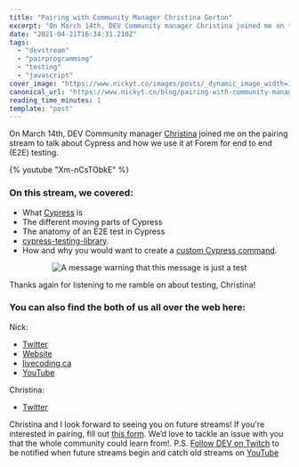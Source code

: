 ```yaml
---
title: "Pairing with Community Manager Christina Gorton"
excerpt: "On March 14th, DEV Community manager Christina joined me on the pairing stream to talk about Cypress..."
date: "2021-04-21T16:34:31.210Z"
tags:
  - "devstream"
  - "pairprogramming"
  - "testing"
  - "javascript"
cover_image: "https://www.nickyt.co/images/posts/_dynamic_image_width=1000,height=420,fit=cover,gravity=auto,format=auto_https%3A%2F%2Fdev-to-uploads.s3.amazonaws.com%2Fuploads%2Farticles%2Fs5r46f0hchn0bwqb6da9.jpg"
canonical_url: "https://www.nickyt.co/blog/pairing-with-community-manager-christina-gorton-4537/"
reading_time_minutes: 1
template: "post"
---
```


On <time datetime="2021-04-14">March 14th</time>, DEV Community manager [Christina](https://dev.to/coffeecraftcode) joined me on the pairing stream to talk about Cypress and how we use it at Forem for end to end (E2E) testing.

{% youtube "Xm-nCsTObkE" %}

### On this stream, we covered:

- What [Cypress](https://docs.cypress.io/) is
- The different moving parts of Cypress
- The anatomy of an E2E test in Cypress
- [cypress-testing-library](https://testing-library.com/docs/cypress-testing-library/intro/).
- How and why you would want to create a [custom Cypress command](https://docs.cypress.io/api/cypress-api/custom-commands).

<center>

![A message warning that this message is just a test](https://media.giphy.com/media/SQiQu6lbG8bn2/giphy.gif)

</center>

Thanks again for listening to me ramble on about testing, Christina!

### You can also find the both of us all over the web here:

Nick:

- [Twitter](https://twitter.com/nickytonline)
- [Website](https://iamdeveloper.com/)
- [livecoding.ca](https://livecoding.ca)
- [YouTube](https://youtube.iamdeveloper.com)

Christina:

- [Twitter](https://twitter.com/coffeecraftcode)

Christina and I look forward to seeing you on future streams! If you're interested in pairing, fill out [this form](https://iamdeveloper.com/pair). We’d love to tackle an issue with you that the whole community could learn from!.
P.S. [Follow DEV on Twitch](https://twitch.tv/thepracticaldev) to be notified when future streams begin and catch old streams on [YouTube](https://www.youtube.com/c/thepracticaldevteam)
